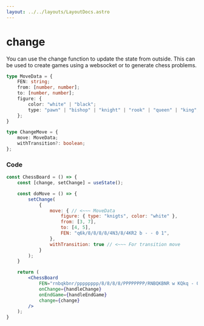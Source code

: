 ```yaml
---
layout: ../../layouts/LayoutDocs.astro
---
```


# change

You can use the change function to update the state from outside. 
This can be used to create games using a websocket or to generate chess problems.
<br/>

```ts
type MoveData = {
    FEN: string;
    from: [number, number];
    to: [number, number];
    figure: { 
        color: "white" | "black";
        type: "pawn" | "bishop" | "knight" | "rook" | "queen" | "king";
    };
}

type ChangeMove = {
    move: MoveData;
    withTransition?: boolean;
};
```

### Code
```jsx
const ChessBoard = () => {
    const [change, setChange] = useState();

    const doMove = () => {
        setChange(
            {
                move: { // <~~~ MoveData
                    figure: { type: "knigts", color: "white" },
                    from: [3, 7],
                    to: [4, 5],
                    FEN: "q6k/8/8/8/8/4N3/8/4KR2 b - - 0 1",
                },
                withTransition: true // <~~~ For transition move
            }
        );
    }

    return (
        <ChessBoard 
			FEN="rnbqkbnr/pppppppp/8/8/8/8/PPPPPPPP/RNBQKBNR w KQkq - 0 1"
			onChange={handleChange}
			onEndGame={handleEndGame}
            change={change}
		/>
    );
}
```
